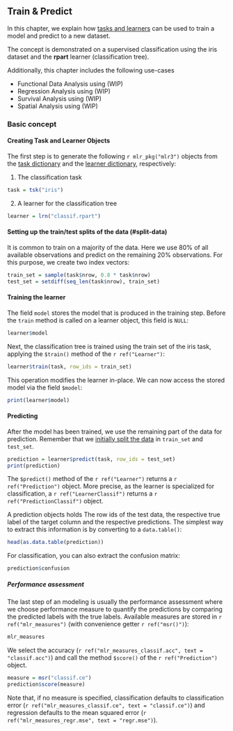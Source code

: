 ## Train & Predict {#train-predict}

In this chapter, we explain how [tasks and learners](#tasks-and-learners) can be used to train a model and predict to a new dataset.

The concept is demonstrated on a supervised classification using the iris dataset and the **rpart** learner (classification tree).

Additionally, this chapter includes the following use-cases

- Functional Data Analysis using <model name> (WIP)
- Regression Analysis using <model name> (WIP)
- Survival Analysis using <model name> (WIP)
- Spatial Analysis using <model name> (WIP)

### Basic concept

#### Creating Task and Learner Objects

The first step is to generate the following `r mlr_pkg("mlr3")` objects from the [task dictionary](#tasks) and the [learner dictionary](#learners), respectively:

1. The classification task
```r
task = tsk("iris")
```
2. A learner for the classification tree
```r
learner = lrn("classif.rpart")
```

#### Setting up the train/test splits of the data (#split-data)

It is common to train on a majority of the data.
Here we use 80% of all available observations and predict on the remaining 20% observations.
For this purpose, we create two index vectors:

```r
train_set = sample(task$nrow, 0.8 * task$nrow)
test_set = setdiff(seq_len(task$nrow), train_set)
```

#### Training the learner

The field `model` stores the model that is produced in the training step.
Before the `train` method is called on a learner object, this field is `NULL`:

```r
learner$model
```

Next, the classification tree is trained using the train set of the iris task, applying the `$train()` method of the `r ref("Learner")`:

```r
learner$train(task, row_ids = train_set)
```
This operation modifies the learner in-place.
We can now access the stored model via the field `$model`:
```r
print(learner$model)
```

#### Predicting

After the model has been trained, we use the remaining part of the data for prediction.
Remember that we [initially split the data](#split-data) in `train_set` and `test_set`.


```r
prediction = learner$predict(task, row_ids = test_set)
print(prediction)
```
The `$predict()` method of the `r ref("Learner")` returns a `r ref("Prediction")` object.
More precise, as the learner is specialized for classification, a `r ref("LearnerClassif")` returns a `r ref("PredictionClassif")` object.

A prediction objects holds The row ids of the test data, the respective true label of the target column and the respective predictions.
The simplest way to extract this information is by converting to a `data.table()`:
```r
head(as.data.table(prediction))
```
For classification, you can also extract the confusion matrix:
```r
prediction$confusion
```


##### Performance assessment

The last step of an modeling is usually the performance assessment where we choose performance measure to quantify the predictions by comparing the predicted labels with the true labels.
Available measures are stored in `r ref("mlr_measures")` (with convenience getter `r ref("msr()")`):
```r
mlr_measures
```

We select the accuracy (`r ref("mlr_measures_classif.acc", text = "classif.acc")`) and call the method `$score()` of the `r ref("Prediction")` object.

```r
measure = msr("classif.ce")
prediction$score(measure)
```
Note that, if no measure is specified, classification defaults to classification error (`r ref("mlr_measures_classif.ce", text = "classif.ce")`) and regression defaults to the mean squared error (`r ref("mlr_measures_regr.mse", text = "regr.mse")`).
